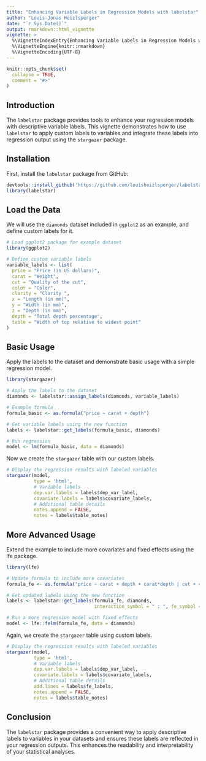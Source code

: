 ```yaml
---
title: "Enhancing Variable Labels in Regression Models with labelstar"
author: "Louis-Jonas Heizlsperger"
date: "`r Sys.Date()`"
output: rmarkdown::html_vignette
vignette: >
  %\VignetteIndexEntry{Enhancing Variable Labels in Regression Models with labelstar}
  %\VignetteEngine{knitr::rmarkdown}
  %\VignetteEncoding{UTF-8}
---
```


```r
knitr::opts_chunk$set(
  collapse = TRUE,
  comment = "#>"
)

```

## Introduction

The `labelstar` package provides tools to enhance your regression models with descriptive variable labels. This vignette demonstrates how to use `labelstar` to apply custom labels to variables and integrate these labels into regression output using the `stargazer` package.

## Installation

First, install the `labelstar` package from GitHub:

```r
devtools::install_github('https://github.com/louisheizlsperger/labelstar')
library(labelstar)
```

## Load the Data

We will use the `diamonds` dataset included in `ggplot2` as an example, and define custom labels for it.

```r
# Load ggplot2 package for example dataset
library(ggplot2)

# Define custom variable labels
variable_labels <- list(
  price = "Price (in US dollars)",
  carat = "Weight",
  cut = "Quality of the cut",
  color = "Color",
  clarity = "Clarity ",
  x = "Length (in mm)",
  y = "Width (in mm)",
  z = "Depth (in mm)",
  depth = "Total depth percentage",
  table = "Width of top relative to widest point"
)
```

## Basic Usage
Apply the labels to the dataset and demonstrate basic usage with a simple regression model.

```r
library(stargazer)

# Apply the labels to the dataset
diamonds <- labelstar::assign_labels(diamonds, variable_labels)

# Example formula
formula_basic <- as.formula("price ~ carat + depth")

# Get variable labels using the new function
labels <- labelstar::get_labels(formula_basic, diamonds)

# Run regression
model <- lm(formula_basic, data = diamonds)
```

Now we create the ```stargazer``` table with our custom labels.

```r
# Display the regression results with labeled variables
stargazer(model, 
          type = 'html', 
          # Variable labels
          dep.var.labels = labels$dep_var_label, 
          covariate.labels = labels$covariate_labels,
          # Additional table details
          notes.append = FALSE,
          notes = labels$table_notes)
```

## More Advanced Usage
Extend the example to include more covariates and fixed effects using the lfe package.

```r
library(lfe)

# Update formula to include more covariates
formula_fe <- as.formula("price ~ carat + depth + carat*depth | cut + color | 0 | cut")

# Get updated labels using the new function
labels <- labelstar::get_labels(formula_fe, diamonds,
                                interaction_symbol = " : ", fe_symbol = "checkmark")

# Run a more regression model with fixed effects
model <- lfe::felm(formula_fe, data = diamonds)
```

Again, we create the ```stargazer``` table using custom labels.

```r
# Display the regression results with labeled variables
stargazer(model, 
          type = 'html', 
          # Variable labels
          dep.var.labels = labels$dep_var_label,
          covariate.labels = labels$covariate_labels,
          # Additional table details
          add.lines = labels$fe_labels,
          notes.append = FALSE,
          notes = labels$table_notes)
```

## Conclusion
The ```labelstar``` package provides a convenient way to apply descriptive labels to variables in your datasets and ensures these labels are reflected in your regression outputs. This enhances the readability and interpretability of your statistical analyses.
